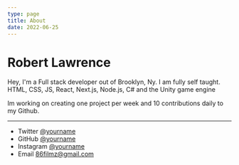 ```yaml
---
type: page
title: About
date: 2022-06-25
---
```


# Robert Lawrence

Hey, I'm a Full stack developer out of Brooklyn, Ny. I am fully self taught. HTML, CSS, JS, React, Next.js, Node.js, C# and the Unity game engine

Im working on creating one project per week and 10 contributions daily to my Github.



---

- Twitter [@yourname]([https://twitter.com/yourname](https://twitter.com/RobertL78306360))
- GitHub [@yourname]([https://github.com/yourname](https://github.com/BobbyDigital2491))
- Instagram [@yourname](https://www.instagram.com/robbob2491/?hl=en)
- Email 86filmz@gmail.com
